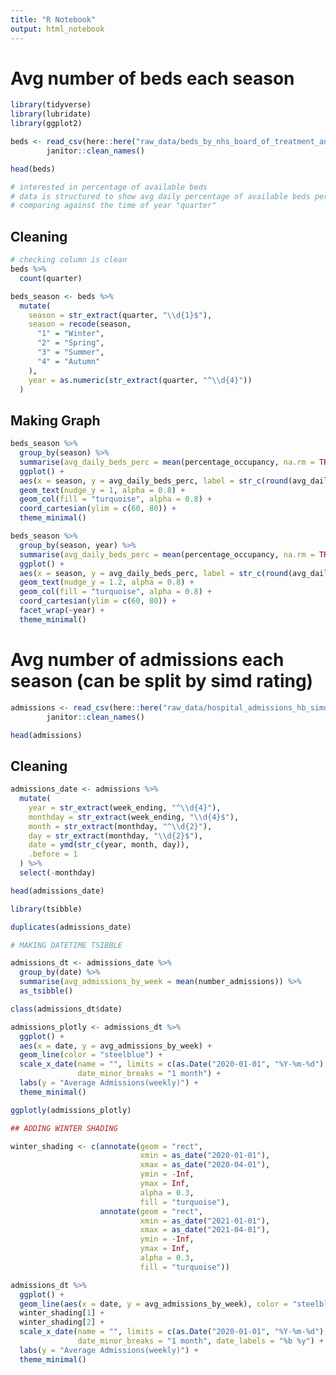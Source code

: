 ```yaml
---
title: "R Notebook"
output: html_notebook
---
```


# Avg number of beds each season

```r
library(tidyverse)
library(lubridate)
library(ggplot2)

beds <- read_csv(here::here("raw_data/beds_by_nhs_board_of_treatment_and_specialty.csv")) %>% 
        janitor::clean_names()

head(beds)

# interested in percentage of available beds
# data is structured to show avg daily percentage of available beds per hospital (id = "hb")
# comparing against the time of year "quarter"
```
## Cleaning

```r
# checking column is clean
beds %>% 
  count(quarter)

beds_season <- beds %>% 
  mutate(
    season = str_extract(quarter, "\\d{1}$"),
    season = recode(season, 
      "1" = "Winter",
      "2" = "Spring",
      "3" = "Summer",
      "4" = "Autumn"
    ),
    year = as.numeric(str_extract(quarter, "^\\d{4}"))
  )
```
## Making Graph

```r
beds_season %>% 
  group_by(season) %>% 
  summarise(avg_daily_beds_perc = mean(percentage_occupancy, na.rm = TRUE)) %>% 
  ggplot() +
  aes(x = season, y = avg_daily_beds_perc, label = str_c(round(avg_daily_beds_perc), "%")) +
  geom_text(nudge_y = 1, alpha = 0.8) +
  geom_col(fill = "turquoise", alpha = 0.8) +
  coord_cartesian(ylim = c(60, 80)) +
  theme_minimal()

beds_season %>% 
  group_by(season, year) %>% 
  summarise(avg_daily_beds_perc = mean(percentage_occupancy, na.rm = TRUE)) %>% 
  ggplot() +
  aes(x = season, y = avg_daily_beds_perc, label = str_c(round(avg_daily_beds_perc), "%")) +
  geom_text(nudge_y = 1.2, alpha = 0.8) +
  geom_col(fill = "turquoise", alpha = 0.8) +
  coord_cartesian(ylim = c(60, 80)) +
  facet_wrap(~year) +
  theme_minimal()
```

# Avg number of admissions each season (can be split by simd rating)

```r
admissions <- read_csv(here::here("raw_data/hospital_admissions_hb_simd_20220302.csv")) %>% 
        janitor::clean_names()

head(admissions)
```

## Cleaning

```r
admissions_date <- admissions %>% 
  mutate(
    year = str_extract(week_ending, "^\\d{4}"),
    monthday = str_extract(week_ending, "\\d{4}$"),
    month = str_extract(monthday, "^\\d{2}"),
    day = str_extract(monthday, "\\d{2}$"),
    date = ymd(str_c(year, month, day)),
    .before = 1
  ) %>% 
  select(-monthday)

head(admissions_date)
```

```r
library(tsibble)

duplicates(admissions_date)

# MAKING DATETIME TSIBBLE

admissions_dt <- admissions_date %>% 
  group_by(date) %>% 
  summarise(avg_admissions_by_week = mean(number_admissions)) %>% 
  as_tsibble()

class(admissions_dt$date)

admissions_plotly <- admissions_dt %>%
  ggplot() +
  aes(x = date, y = avg_admissions_by_week) +
  geom_line(color = "steelblue") +
  scale_x_date(name = "", limits = c(as.Date("2020-01-01", "%Y-%m-%d"), as.Date("2022-02-20", "%Y-%m-%d")), date_breaks = "3 months", 
               date_minor_breaks = "1 month") +
  labs(y = "Average Admissions(weekly)") +
  theme_minimal()

ggplotly(admissions_plotly)

## ADDING WINTER SHADING

winter_shading <- c(annotate(geom = "rect",
                             xmin = as_date("2020-01-01"),
                             xmax = as_date("2020-04-01"),
                             ymin = -Inf,
                             ymax = Inf,
                             alpha = 0.3,
                             fill = "turquoise"),
                    annotate(geom = "rect",
                             xmin = as_date("2021-01-01"),
                             xmax = as_date("2021-04-01"),
                             ymin = -Inf,
                             ymax = Inf,
                             alpha = 0.3,
                             fill = "turquoise"))

admissions_dt %>%
  ggplot() +
  geom_line(aes(x = date, y = avg_admissions_by_week), color = "steelblue") +
  winter_shading[1] +
  winter_shading[2] +
  scale_x_date(name = "", limits = c(as.Date("2020-01-01", "%Y-%m-%d"), as.Date("2022-02-20", "%Y-%m-%d")), date_breaks = "3 months", 
               date_minor_breaks = "1 month", date_labels = "%b %y") +
  labs(y = "Average Admissions(weekly)") +
  theme_minimal()

```

```r

```

